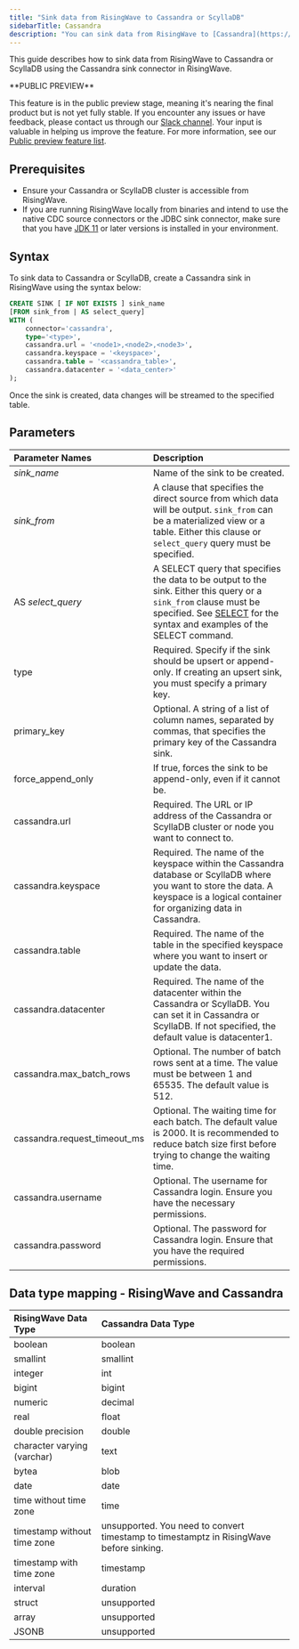 ```yaml
---
title: "Sink data from RisingWave to Cassandra or ScyllaDB"
sidebarTitle: Cassandra
description: "You can sink data from RisingWave to [Cassandra](https://cassandra.apache.org/). As [ScyllaDB](https://www.scylladb.com/) can work as a drop-in replacement for Cassandra, it means you can sink data from RisingWave to ScyllaDB as well."
---
```


This guide describes how to sink data from RisingWave to Cassandra or ScyllaDB using the Cassandra sink connector in RisingWave.

<Note>
**PUBLIC PREVIEW**

This feature is in the public preview stage, meaning it's nearing the final product but is not yet fully stable. If you encounter any issues or have feedback, please contact us through our [Slack channel](https://www.risingwave.com/slack). Your input is valuable in helping us improve the feature. For more information, see our [Public preview feature list](/changelog/product-lifecycle#features-in-the-public-preview-stage).
</Note>

## Prerequisites

* Ensure your Cassandra or ScyllaDB cluster is accessible from RisingWave.
* If you are running RisingWave locally from binaries and intend to use the native CDC source connectors or the JDBC sink connector, make sure that you have [JDK 11](https://openjdk.org/projects/jdk/11/) or later versions is installed in your environment.

## Syntax[](#syntax "Direct link to Syntax")

To sink data to Cassandra or ScyllaDB, create a Cassandra sink in RisingWave using the syntax below:

```sql
CREATE SINK [ IF NOT EXISTS ] sink_name
[FROM sink_from | AS select_query]
WITH (
    connector='cassandra',
    type='<type>',
    cassandra.url = '<node1>,<node2>,<node3>',
    cassandra.keyspace = '<keyspace>',
    cassandra.table = '<cassandra_table>',
    cassandra.datacenter = '<data_center>'
);
```

Once the sink is created, data changes will be streamed to the specified table.

## Parameters

| Parameter Names                | Description                                                                                                                                                                                                               |
| :----------------------------- | :------------------------------------------------------------------------------------------------------------------------------------------------------------------------------------------------------------------------ |
| _sink\_name_                   | Name of the sink to be created.                                                                                                                                                                                           |
| _sink\_from_                   | A clause that specifies the direct source from which data will be output. `sink_from` can be a materialized view or a table. Either this clause or `select_query` query must be specified.                              |
| AS _select\_query_             | A SELECT query that specifies the data to be output to the sink. Either this query or a `sink_from` clause must be specified. See [SELECT](/docs/current/sql-select/) for the syntax and examples of the SELECT command. |
| type                           | Required. Specify if the sink should be upsert or append-only. If creating an upsert sink, you must specify a primary key.                                                                                                |
| primary\_key                   | Optional. A string of a list of column names, separated by commas, that specifies the primary key of the Cassandra sink.                                                                                                  |
| force\_append\_only            | If true, forces the sink to be append-only, even if it cannot be.                                                                                                                                                         |
| cassandra.url                  | Required. The URL or IP address of the Cassandra or ScyllaDB cluster or node you want to connect to.                                                                                                                      |
| cassandra.keyspace             | Required. The name of the keyspace within the Cassandra database or ScyllaDB where you want to store the data. A keyspace is a logical container for organizing data in Cassandra.                                        |
| cassandra.table                | Required. The name of the table in the specified keyspace where you want to insert or update the data.                                                                                                                    |
| cassandra.datacenter           | Required. The name of the datacenter within the Cassandra or ScyllaDB. You can set it in Cassandra or ScyllaDB. If not specified, the default value is datacenter1.                                                       |
| cassandra.max\_batch\_rows     | Optional. The number of batch rows sent at a time. The value must be between 1 and 65535\. The default value is 512.                                                                                                      |
| cassandra.request\_timeout\_ms | Optional. The waiting time for each batch. The default value is 2000\. It is recommended to reduce batch size first before trying to change the waiting time.                                                             |
| cassandra.username             | Optional. The username for Cassandra login. Ensure you have the necessary permissions.                                                                                                                                    |
| cassandra.password             | Optional. The password for Cassandra login. Ensure that you have the required permissions.                                                                                                                                |

## Data type mapping - RisingWave and Cassandra

| RisingWave Data Type        | Cassandra Data Type                                                                     |
| :-------------------------- | :-------------------------------------------------------------------------------------- |
| boolean                     | boolean                                                                                 |
| smallint                    | smallint                                                                                |
| integer                     | int                                                                                     |
| bigint                      | bigint                                                                                  |
| numeric                     | decimal                                                                                 |
| real                        | float                                                                                   |
| double precision            | double                                                                                  |
| character varying (varchar) | text                                                                                    |
| bytea                       | blob                                                                                    |
| date                        | date                                                                                    |
| time without time zone      | time                                                                                    |
| timestamp without time zone | unsupported. You need to convert timestamp to timestamptz in RisingWave before sinking. |
| timestamp with time zone    | timestamp                                                                               |
| interval                    | duration                                                                                |
| struct                      | unsupported                                                                             |
| array                       | unsupported                                                                             |
| JSONB                       | unsupported                                                                             |
